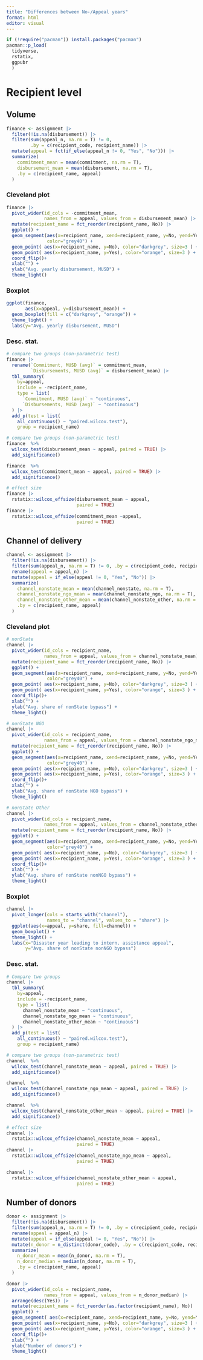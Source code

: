 ```yaml
---
title: "Differences between No-/Appeal years"
format: html
editor: visual
---
```


```r
if (!require("pacman")) install.packages("pacman")
pacman::p_load(
  tidyverse,
  rstatix,
  ggpubr
  )
```

# Recipient level

## Volume

```r

finance <- assignment |>
  filter(!is.na(disbursement)) |> 
  filter(sum(appeal_n, na.rm = T) != 0, 
         .by = c(recipient_code, recipient_name)) |> 
  mutate(appeal = fct(if_else(appeal_n != 0, "Yes", "No"))) |>
  summarize(
    commitment_mean = mean(commitment, na.rm = T),
    disbursement_mean = mean(disbursement, na.rm = T),
    .by = c(recipient_name, appeal)
  )
```

### Cleveland plot

```r

finance |> 
  pivot_wider(id_cols = -commitment_mean, 
              names_from = appeal, values_from = disbursement_mean) |> 
  mutate(recipient_name = fct_reorder(recipient_name, No)) |> 
  ggplot() +
  geom_segment(aes(x=recipient_name, xend=recipient_name, y=No, yend=Yes), 
               color="grey40") +
  geom_point( aes(x=recipient_name, y=No), color="darkgrey", size=3 ) +
  geom_point( aes(x=recipient_name, y=Yes), color="orange", size=3 ) +
  coord_flip()+
  xlab("") +
  ylab("Avg. yearly disbursement, MUSD") +
  theme_light()
```

### Boxplot

```r
ggplot(finance,
       aes(x=appeal, y=disbursement_mean)) +
  geom_boxplot(fill = c("darkgrey", "orange")) +
  theme_light() +
  labs(y="Avg. yearly disbursement, MUSD")
```

### Desc. stat.

```r
# compare two groups (non-parametric test)
finance |> 
  rename(`Commitment, MUSD (avg)` = commitment_mean,
         `Disbursements, MUSD (avg)` = disbursement_mean) |> 
  tbl_summary(
    by=appeal,
    include = -recipient_name,
    type = list(
      `Commitment, MUSD (avg)` ~ "continuous",
      `Disbursements, MUSD (avg)` ~ "continuous")
  ) |> 
  add_p(test = list(
    all_continuous() ~ "paired.wilcox.test"),
    group = recipient_name)

# compare two groups (non-parametric test)
finance  %>%
  wilcox_test(disbursement_mean ~ appeal, paired = TRUE) |> 
  add_significance()

finance  %>%
  wilcox_test(commitment_mean ~ appeal, paired = TRUE) |> 
  add_significance()

# effect size
finance |> 
  rstatix::wilcox_effsize(disbursement_mean ~ appeal,
                          paired = TRUE)
finance |> 
  rstatix::wilcox_effsize(commitment_mean ~appeal,
                          paired = TRUE)
```

## Channel of delivery

```r
channel <- assignment |>
  filter(!is.na(disbursement)) |> 
  filter(sum(appeal_n, na.rm = T) != 0, .by = c(recipient_code, recipient_name)) |> 
  rename(appeal = appeal_n) |> 
  mutate(appeal = if_else(appeal != 0, "Yes", "No")) |>
  summarize(
    channel_nonstate_mean = mean(channel_nonstate, na.rm = T),
    channel_nonstate_ngo_mean = mean(channel_nonstate_ngo, na.rm = T),
    channel_nonstate_other_mean = mean(channel_nonstate_other, na.rm = T),
    .by = c(recipient_name, appeal)
  )
```

### Cleveland plot

```r
# nonState
channel |> 
  pivot_wider(id_cols = recipient_name, 
              names_from = appeal, values_from = channel_nonstate_mean) |> 
  mutate(recipient_name = fct_reorder(recipient_name, No)) |> 
  ggplot() +
  geom_segment(aes(x=recipient_name, xend=recipient_name, y=No, yend=Yes), 
               color="grey40") +
  geom_point( aes(x=recipient_name, y=No), color="darkgrey", size=3 ) +
  geom_point( aes(x=recipient_name, y=Yes), color="orange", size=3 ) +
  coord_flip()+
  xlab("") +
  ylab("Avg. share of nonState bypass") +
  theme_light()

# nonState NGO
channel |> 
  pivot_wider(id_cols = recipient_name, 
              names_from = appeal, values_from = channel_nonstate_ngo_mean) |> 
  mutate(recipient_name = fct_reorder(recipient_name, No)) |> 
  ggplot() +
  geom_segment(aes(x=recipient_name, xend=recipient_name, y=No, yend=Yes), 
               color="grey40") +
  geom_point( aes(x=recipient_name, y=No), color="darkgrey", size=3 ) +
  geom_point( aes(x=recipient_name, y=Yes), color="orange", size=3 ) +
  coord_flip()+
  xlab("") +
  ylab("Avg. share of nonState NGO bypass") +
  theme_light()

# nonState Other
channel |> 
  pivot_wider(id_cols = recipient_name, 
              names_from = appeal, values_from = channel_nonstate_other_mean) |> 
  mutate(recipient_name = fct_reorder(recipient_name, No)) |> 
  ggplot() +
  geom_segment(aes(x=recipient_name, xend=recipient_name, y=No, yend=Yes), 
               color="grey40") +
  geom_point( aes(x=recipient_name, y=No), color="darkgrey", size=3 ) +
  geom_point( aes(x=recipient_name, y=Yes), color="orange", size=3 ) +
  coord_flip()+
  xlab("") +
  ylab("Avg. share of nonState nonNGO bypass") +
  theme_light()
```

### Boxplot

```r
channel |> 
  pivot_longer(cols = starts_with("channel"), 
               names_to = "channel", values_to = "share") |> 
  ggplot(aes(x=appeal, y=share, fill=channel)) +
  geom_boxplot() +
  theme_light() +
  labs(x="Disaster year leading to intern. assistance appeal", 
       y="Avg. share of nonState nonNGO bypass")
```

### Desc. stat.

```r
# Compare two groups
channel |> 
  tbl_summary(
    by=appeal,
    include = -recipient_name,
    type = list(
      channel_nonstate_mean ~ "continuous",
      channel_nonstate_ngo_mean ~ "continuous",
      channel_nonstate_other_mean ~ "continuous")
  ) |> 
  add_p(test = list(
    all_continuous() ~ "paired.wilcox.test"),
    group = recipient_name)

# compare two groups (non-parametric test)
channel  %>%
  wilcox_test(channel_nonstate_mean ~ appeal, paired = TRUE) |> 
  add_significance()

channel  %>%
  wilcox_test(channel_nonstate_ngo_mean ~ appeal, paired = TRUE) |> 
  add_significance()

channel  %>%
  wilcox_test(channel_nonstate_other_mean ~ appeal, paired = TRUE) |> 
  add_significance()

# effect size
channel |> 
  rstatix::wilcox_effsize(channel_nonstate_mean ~ appeal,
                          paired = TRUE)
channel |> 
  rstatix::wilcox_effsize(channel_nonstate_ngo_mean ~ appeal,
                          paired = TRUE)

channel |> 
  rstatix::wilcox_effsize(channel_nonstate_other_mean ~ appeal,
                          paired = TRUE)
```

## Number of donors

```r
donor <- assignment |>
  filter(!is.na(disbursement)) |> 
  filter(sum(appeal_n, na.rm = T) != 0, .by = c(recipient_code, recipient_name)) |> 
  rename(appeal = appeal_n) |> 
  mutate(appeal = if_else(appeal != 0, "Yes", "No")) |>
  mutate(n_donor = n_distinct(donor_code), .by = c(recipient_code, recipient_name, year)) |> 
  summarize(
    n_donor_mean = mean(n_donor, na.rm = T),
    n_donor_median = median(n_donor, na.rm = T),
    .by = c(recipient_name, appeal)
  )
```

```r
donor |> 
  pivot_wider(id_cols = recipient_name,
              names_from = appeal, values_from = n_donor_median) |> 
  arrange(desc(Yes)) |> 
  mutate(recipient_name = fct_reorder(as.factor(recipient_name), No)) |> 
  ggplot() +
  geom_segment( aes(x=recipient_name, xend=recipient_name, y=No, yend=Yes), color="grey") +
  geom_point( aes(x=recipient_name, y=No), color="darkgrey", size=3 ) +
  geom_point( aes(x=recipient_name, y=Yes), color="orange", size=3 ) +
  coord_flip()+
  xlab("") +
  ylab("Number of donors") +
  theme_light()
```
